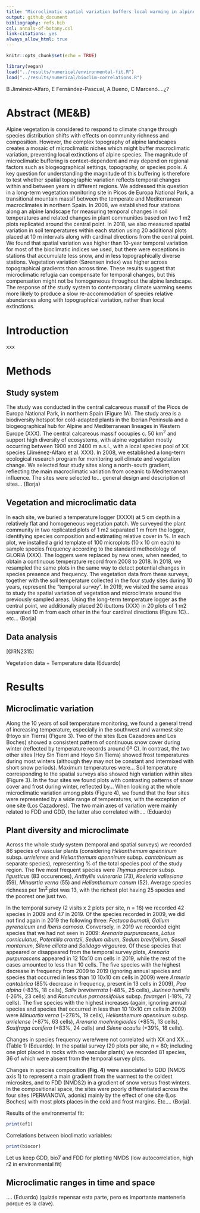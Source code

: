 ```yaml
---
title: "Microclimatic spatial variation buffers local warming in alpine vegetation"
output: github_document
bibliography: refs.bib
csl: annals-of-botany.csl
link-citations: yes
always_allow_html: true
---
```


```r
knitr::opts_chunk$set(echo = TRUE)
```

```r
library(vegan)
load("../results/numerical/environmental-fit.R")
load("../results/numerical/bioclim-correlations.R")
```

B Jiménez-Alfaro, E Fernández-Pascual, A Bueno, C Marcenó....¿?

# Abstract (ME&B)

Alpine vegetation is considered to respond to climate change through species distribution shifts with effects on community richness and composition. However, the complex topography of alpine landscapes creates a mosaic of microclimatic niches which might buffer macroclimatic variation, preventing local extinctions of alpine species. The magnitude of microclimatic buffering is context-dependent and may depend on regional factors such as biogeographical settings, topography, or species pools. A key question for understanding the magnitude of this buffering is therefore to test whether spatial topographic variation reflects temporal changes within and between years in different regions. We addressed this question in a long-term vegetation monitoring site in Picos de Europa National Park, a transitional mountain massif between the temperate and Mediterranean macroclimates in northern Spain. In 2008, we established four stations along an alpine landscape for measuring temporal changes in soil temperatures and related changes in plant communities based on two 1 m2 plots replicated around the central point. In 2018, we also measured spatial variation in soil temperatures within each station using 20 additional plots placed at 10 m intervals along with cardinal directions from the central point. We found that spatial variation was higher than 10-year temporal variation for most of the bioclimatic indices we used, but there were exceptions in stations that accumulate less snow, and in less topographically diverse stations. Vegetation variation (Sørensen index) was higher across topographical gradients than across time. These results suggest that microclimatic refugia can compensate for temporal changes, but this compensation might not be homogeneous throughout the alpine landscape. The response of the study system to contemporary climate warming seems more likely to produce a slow re-accommodation of species relative abundances along with topographical variation, rather than local extinctions.

# Introduction

xxx

# Methods

## Study system

The study was conducted in the central calcareous massif of the Picos de Europa National Park, in northern Spain (Figure 1A). The study area is a biodiversity hotspot for cold-adapted plants in the Iberian Peninsula and a biogeographical hub for Alpine and Mediterranean lineages in Western Europe (XXX). The central calcareous massif occupies c. 50 km^2^ and support high diversity of ecosystems, with alpine vegetation mostly occurring between 1900 and 2400 m a.s.l., with a local species pool of XX species (Jiménez-Alfaro et al. XXX). In 2008, we established a long-term ecological research program for monitoring soil climate and vegetation change. We selected four study sites along a north-south gradient, reflecting the main macroclimatic variation from oceanic to Mediterranean influence. The sites were selected to... general design and description of sites... (Borja)

## Vegetation and microclimatic data

In each site, we buried a temperature logger (XXXX) at 5 cm depth in a relatively flat and homogeneous vegetation patch. We surveyed the plant community in two replicated plots of 1 m2 separated 1 m from the logger, identifying species composition and estimating relative cover in %. In each plot, we installed a grid template of 100 microplots (10 x 10 cm each) to sample species frequency according to the standard methodology of GLORIA (XXX). The loggers were replaced by new ones, when needed, to obtain a continuous temperature record from 2008 to 2018. In 2018, we resampled the same plots in the same way to detect potential changes in species presence and frequency. The vegetation data from these surveys, together with the soil temperature collected in the four study sites during 10 years, represent the "temporal survey". In 2019, we visited the same areas to study the spatial variation of vegetation and microclimate around the previously sampled areas. Using the long-term temperature logger as the central point, we additionally placed 20 ibuttons (XXX) in 20 plots of 1 m2 separated 10 m from each other in the four cardinal directions (Figure 1C).. etc... (Borja)

## Data analysis

[@RN2315]

Vegetation data + Temperature data (Eduardo)

# Results

## Microclimatic variation

Along the 10 years of soil temperature monitoring, we found a general trend of increasing temperature, especially in the southwest and warmest site (Hoyo sin Tierra) (Figure 3). Two of the sites (Los Cazadores and Los Boches) showed a consistent pattern of continuous snow cover during winter (reflected by temperature records around 0º C). In contrast, the two other sites (Hoy Sin Tierri and Hoyo Sin Tierra) showed frost temperatures during most winters (although they may not be constant and intermixed with short snow periods). Maximum temperatures were... Soil temperature corresponding to the spatial surveys also showed high variation within sites (Figure 3). In the four sites we found plots with contrasting patterns of snow cover and frost during winter, reflected by... When looking at the whole microclimatic variation among plots (Figure 4), we found that the four sites were represented by a wide range of temperatures, with the exception of one site (Los Cazadores). The two main axes of variation were mainly related to FDD and GDD, the latter also correlated with.... (Eduardo)

## Plant diversity and microclimate

Across the whole study system (temporal and spatial surveys) we recorded 86 species of vascular plants (considering *Helianthemum apenninum* subsp. *urrielense* and *Helianthemum apenninum* subsp. *cantabricum* as separate species), representing % of the total species pool of the study region. The five most frequent species were *Thymus praecox* subsp. *ligusticus* (83 occurences), *Anthyllis vulneraria* (73), *Koeleria vallesiana* (59), *Minuartia verna* (55) and *Helianthemum canum* (52). Average species richness per 1m^2^ plot was 13, with the richest plot having 25 species and the poorest one just two. 

In the temporal survey (2 visits x 2 plots per site, n = 16) we recorded 42 species in 2009 and 47 in 2019. Of the species recorded in 2009, we did not find again in 2019 the following three: *Festuca burnatii*, *Galium pyrenaicum* and *Iberis carnosa*. Conversely, in 2019 we recorded eight species that we had not seen in 2009: *Arenaria purpurascens*, *Lotus corniculatus*, *Potentilla crantzii*, *Sedum album*, *Sedum brevifolium*, *Seseli montanum*, *Silene ciliata* and *Solidago virgaurea*. Of these species that appeared or disappeared from the temporal survey plots, *Arenaria purpurascens* appeared in 12 10x10 cm cells in 2019, while the rest of the cases amounted to less than 10 cells. The five species with the highest decrease in frequency from 2009 to 2019 (ignoring annual species and species that occurred in less than 10 10x10 cm cells in 2009) were *Armeria cantabrica* (85% decrease in frequency, present in 13 cells in 2009), *Poa alpina* (-83%, 18 cells), *Salix breviserrata* (-48%, 25 cells), *Jurinea humilis* (-26%, 23 cells) and *Ranunculus parnassiifolius* subsp. *favargeri* (-18%, 72 cells). The five species with the highest increases (again, ignoring annual species and species that occurred in less than 10 10x10 cm cells in 2009) were *Minuartia verna* (+278%, 19 cells), *Helianthemum apenninum* subsp. *urrielense* (+87%, 63 cells), *Arenaria moehringioides* (+85%, 13 cells), *Saxifraga conifera* (+83%, 24 cells) and *Silene acaulis* (+39%, 18 cells).

Changes in species frequency were/were not correlated with XX and XX.... (Table 1) (Eduardo). In the spatial survey (20 plots per site, n = 80; including one plot placed in rocks with no vascular plants) we recorded 81 species, 36 of which were absent from the temporal survey plots. 

Changes in species composition (**Fig. 4**) were associated to GDD (NMDS axis 1) to represent a main gradient from the warmest to the coldest microsites, and to FDD (NMDS2) in a gradient of snow versus frost winters. In the compositional space, the sites were poorly differentiated across the four sites (PERMANOVA, adonis) mainly by the effect of one site (Los Boches) with most plots places in the cold and frost margins. Etc.... (Borja).

Results of the environmental fit:

```r
print(ef1)
```

Correlations between bioclimatic variables:

```r
print(biocor)
```

Let us keep GDD, bio7 and FDD for plotting NMDS (low autocorrelation, high r2 in environmental fit)

## Microclimatic ranges in time and space

.... (Eduardo) (quizás repensar esta parte, pero es importante mantenerla porque es la clave).
